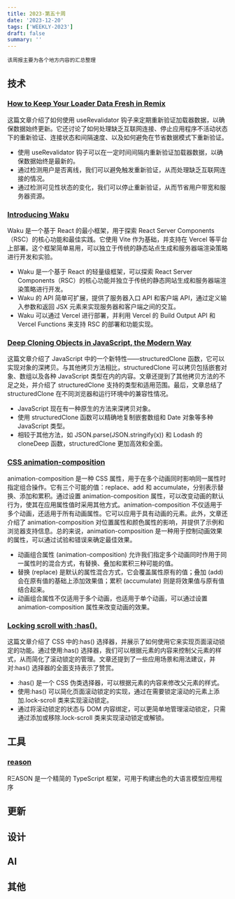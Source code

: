 ```yaml
---
title: 2023-第五十周
date: '2023-12-20'
tags: ['WEEKLY-2023']
draft: false
summary: ''
---
```


`该周报主要为各个地方内容的汇总整理`

<TOCInlineWithSticky toc={props.toc} />

## 技术

### [How to Keep Your Loader Data Fresh in Remix](https://sergiodxa.com/tutorials/keep-your-loader-data-fresh-in-remix)

这篇文章介绍了如何使用 useRevalidator 钩子来定期重新验证加载器数据，以确保数据始终更新。它还讨论了如何处理缺乏互联网连接、停止应用程序不活动状态下的重新验证、连接状态和间隔速度、以及如何避免在节省数据模式下重新验证。

- 使用 useRevalidator 钩子可以在一定时间间隔内重新验证加载器数据，以确保数据始终是最新的。
- 通过检测用户是否离线，我们可以避免触发重新验证，从而处理缺乏互联网连接的情况。
- 通过检测可见性状态的变化，我们可以停止重新验证，从而节省用户带宽和服务器资源。

### [Introducing Waku](https://waku.gg/blog/introducing-waku)

Waku 是一个基于 React 的最小框架，用于探索 React Server Components（RSC）的核心功能和最佳实践。它使用 Vite 作为基础，并支持在 Vercel 等平台上部署。这个框架简单易用，可以独立于传统的静态站点生成和服务器端渲染策略进行开发和实验。

- Waku 是一个基于 React 的轻量级框架，可以探索 React Server Components（RSC）的核心功能并独立于传统的静态网站生成和服务器端渲染策略进行开发。
- Waku 的 API 简单可扩展，提供了服务器入口 API 和客户端 API，通过定义输入参数和返回 JSX 元素来实现服务器和客户端之间的交互。
- Waku 可以通过 Vercel 进行部署，并利用 Vercel 的 Build Output API 和 Vercel Functions 来支持 RSC 的部署和功能实现。

### [Deep Cloning Objects in JavaScript, the Modern Way](https://www.builder.io/blog/structured-clone)

这篇文章介绍了 JavaScript 中的一个新特性——structuredClone 函数，它可以实现对象的深拷贝。与其他拷贝方法相比，structuredClone 可以拷贝包括嵌套对象、数组以及各种 JavaScript 类型在内的内容。文章还提到了其他拷贝方法的不足之处，并介绍了 structuredClone 支持的类型和适用范围。最后，文章总结了 structuredClone 在不同浏览器和运行环境中的兼容性情况。

- JavaScript 现在有一种原生的方法来深拷贝对象。
- 使用 structuredClone 函数可以精确地复制嵌套数组和 Date 对象等多种 JavaScript 类型。
- 相较于其他方法，如 JSON.parse(JSON.stringify(x)) 和 Lodash 的 cloneDeep 函数，structuredClone 更加高效和全面。

### [CSS animation-composition](https://12daysofweb.dev/2023/animation-composition/)

animation-composition 是一种 CSS 属性，用于在多个动画同时影响同一属性时指定组合操作。它有三个可能的值：replace、add 和 accumulate，分别表示替换、添加和累积。通过设置 animation-composition 属性，可以改变动画的默认行为，使其在应用属性值时采用其他方式。animation-composition 不仅适用于多个动画，还适用于所有动画属性。它可以应用于具有动画的元素。此外，文章还介绍了 animation-composition 对位置属性和颜色属性的影响，并提供了示例和浏览器支持信息。总的来说，animation-composition 是一种用于控制动画效果的属性，可以通过试验和错误来确定最佳效果。

- 动画组合属性 (animation-composition) 允许我们指定多个动画同时作用于同一属性时的混合方式，有替换、叠加和累积三种可能的值。
- 替换 (replace) 是默认的属性混合方式，它会覆盖属性原有的值；叠加 (add) 会在原有值的基础上添加效果值；累积 (accumulate) 则是将效果值与原有值结合起来。
- 动画组合属性不仅适用于多个动画，也适用于单个动画，可以通过设置 animation-composition 属性来改变动画的效果。

### [Locking scroll with :has().](https://robbowen.digital/wrote-about/locking-scroll-with-has/)

这篇文章介绍了 CSS 中的:has() 选择器，并展示了如何使用它来实现页面滚动锁定的功能。通过使用:has() 选择器，我们可以根据元素的内容来控制父元素的样式，从而简化了滚动锁定的管理。文章还提到了一些应用场景和用法建议，并对:has() 选择器的全面支持表示了赞赏。

- :has() 是一个 CSS 伪类选择器，可以根据元素的内容来修改父元素的样式。
- 使用:has() 可以简化页面滚动锁定的实现，通过在需要锁定滚动的元素上添加.lock-scroll 类来实现滚动锁定。
- 通过将滚动锁定的状态与 DOM 内容绑定，可以更简单地管理滚动锁定，只需通过添加或移除.lock-scroll 类来实现滚动锁定或解锁。

## 工具

### [reason](https://github.com/try-reason/reason)

RΞASON 是一个精简的 TypeScript 框架，可用于构建出色的大语言模型应用程序

## 更新

## 设计

## AI

## 其他

